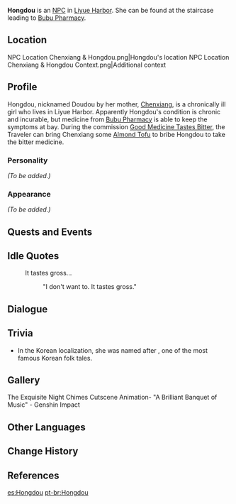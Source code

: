 {{Meta
<!-- REMOVE THIS TEMPLATE AFTER ADDING MISSING INFO -->
|missing_NPC_profile  = yes
}}
{{Character Infobox
|type             = NPC
|image            = NPC Hongdou.png
|region           = Liyue
|voiceJP          = Maki Hida ({{ja|肥田 真紀}})<ref>Archived, Amuleto: [https://web.archive.org/web/20210516185844/amuleto.jp/talents/肥田-真紀.html JP VA's Profile]<!--[[File:Archived Webpage – Amuleto Maki Hida (肥田 真紀) – JP VA%27s Profile.png]]--></ref>
}}
'''Hongdou''' {{Lang|zh=红豆|zh_rm=Hóngdòu}} is an [[NPC]] in [[Liyue Harbor]]. She can be found at the staircase leading to [[Bubu Pharmacy]].

==Location==
<gallery>
NPC Location Chenxiang & Hongdou.png|Hongdou's location
NPC Location Chenxiang & Hongdou Context.png|Additional context
</gallery>

==Profile==
Hongdou, nicknamed Doudou by her mother, [[Chenxiang]], is a chronically ill girl who lives in Liyue Harbor. Apparently Hongdou's condition is chronic and incurable, but medicine from [[Bubu Pharmacy]] is able to keep the symptoms at bay. During the commission [[Good Medicine Tastes Bitter]], the Traveler can bring Chenxiang some [[Almond Tofu]] to bribe Hongdou to take the bitter medicine.

===Personality===
''(To be added.)''

===Appearance===
''(To be added.)''

==Quests and Events==
{{Quests and Events}}

==Idle Quotes==
{{Dialogue start}}
: {{DIcon|Idle}} It tastes gross...
:: {{A|VO Hongdou 01.ogg}} "I don't want to. It tastes gross."
{{Dialogue end}}

==Dialogue==
{{Transclude|Chenxiang|Dialogue}}

==Trivia==
* In the Korean localization, she was named after {{w|Kongjwi and Patjwi}}, one of the most famous Korean folk tales.

==Gallery==
<gallery>
The Exquisite Night Chimes Cutscene Animation- "A Brilliant Banquet of Music" - Genshin Impact
</gallery>

==Other Languages==
{{Other Languages
|en      = Hongdou
|zhs     = 红豆
|zhs_rm  = Hóngdòu
|zht     = 紅豆
|zht_rm  = Hóngdòu
|ja      = 小豆
|ja_rm   = Azuki{{Assumed}}
|ko      = 팥쥐
|ko_rm   = Patjwi
|es      = Hongdou
|fr      = Hongdou
|ru      = Хун Доу
|th      = Hongdou
|vi      = Hongdou
|de      = Hongdou
|id      = Hongdou
|pt      = Hongdou
|tr      = Hongdou
|it      = Hongdou
}}

==Change History==
{{Change History|1.0}}

==References==
{{Reflist}}

[[es:Hongdou]]
[[pt-br:Hongdou]]